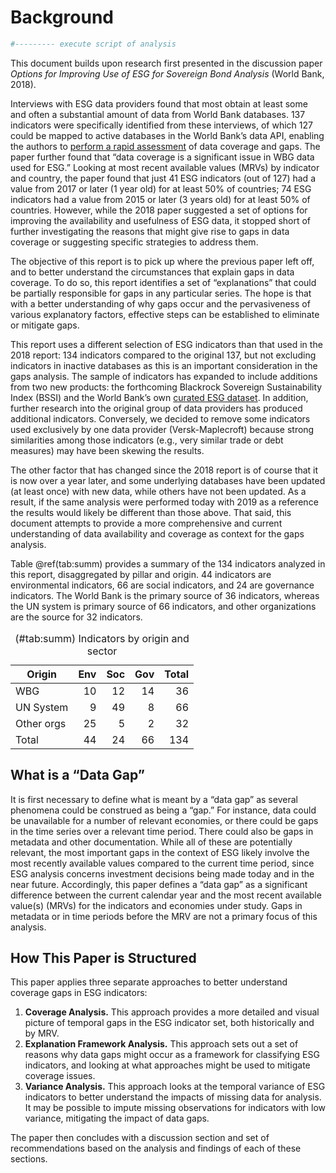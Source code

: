 # Background 

```r
#--------- execute script of analysis
```

This document builds upon research first presented in the discussion paper
*Options for Improving Use of ESG for Sovereign Bond Analysis* (World Bank, 2018).

Interviews with ESG data providers found that most obtain at least some and often a substantial amount
of data from World Bank databases.
137 indicators were specifically identified from these interviews, of which 127 could be mapped to
active databases in the World Bank's data API, enabling the authors to [perform a rapid
assessment][2018-calcs] of data coverage and gaps.
The paper further found that "data coverage is a significant issue in WBG data used for ESG."
Looking at most recent available values (MRVs) by indicator and country, the paper found that
just 41 ESG indicators (out of 127) had a value from 2017 or later (1 year old) for at least 50% of countries;
74 ESG indicators had a value from 2015 or later (3 years old) for at least 50% of countries. However,
while the 2018 paper suggested a set of options for improving the availability and usefulness of
ESG data, it stopped short of further investigating the reasons that might give rise to gaps in data coverage
or suggesting specific strategies to address them.

The objective of this report is to pick up where the previous paper left off, and to better understand
the circumstances that explain gaps in data coverage. To do so, this report identifies a set of "explanations"
that could be partially responsible for gaps in any particular series. The hope is that with a better understanding
of why gaps occur and the pervasiveness of various explanatory factors, effective steps can be established to
eliminate or mitigate gaps.

This report uses a different selection of ESG indicators than that used in the 2018 report: 134 indicators
compared to the original 137, but not excluding indicators in inactive databases as this is an important consideration
in the gaps analysis.
The sample of indicators has expanded to include additions from two new products: the
forthcoming Blackrock Sovereign Sustainability Index (BSSI) and the World Bank's own [curated ESG dataset][esg-ddh].
In addition, further research into the original group of data providers has produced additional indicators.
Conversely, we decided to remove some indicators used exclusively by one data provider (Versk-Maplecroft) because strong
similarities among those indicators (e.g., very similar trade or debt measures) may have been skewing the results.

The other factor that has changed since the 2018 report is of course that it is now over a year later, and some underlying
databases have been updated (at least once) with new data, while others have not been updated. As a result, if the same
analysis were performed today with 2019 as a reference the results would likely be different than those above. That said,
this document attempts to provide a more comprehensive and current understanding of data availability and coverage as context
for the gaps analysis.

Table \@ref(tab:summ)  provides a summary of the 134 indicators analyzed in this report,
disaggregated by pillar and origin.  44 indicators are environmental
indicators, 66 are social indicators, and 24 are governance indicators.  The
World Bank is the primary source of 36 indicators, whereas the UN system is
primary source of 66 indicators, and other organizations are the source for 32
indicators.

  Table: (\#tab:summ) Indicators by origin and sector

  Origin     | Env  | Soc  | Gov | Total
  ------     | ---: | ---: | ---:| ----:
  WBG        | 10   | 12   | 14  | 36
  UN System  | 9    | 49   | 8   | 66
  Other orgs | 25   | 5    | 2   | 32
  Total      | 44   | 24   | 66  | 134

## What is a "Data Gap" ##

It is first necessary to define what is meant by a "data gap" as several phenomena could be construed
as being a "gap." For instance, data could be unavailable for a number of relevant economies, or there
could be gaps in the time series over a relevant time period. There could also be gaps in metadata and other
documentation. While all of these are potentially relevant, the most important gaps in the context of ESG
likely involve the most recently available values compared to the current time period, since ESG
analysis concerns investment decisions being made today and in the near future. Accordingly, this paper
defines a "data gap" as a significant difference between the current calendar year and the most recent available value(s)
(MRVs) for the indicators and economies under study. Gaps in metadata or in time periods before the MRV 
are not a primary focus of this analysis.


## How This Paper is Structured ##

This paper applies three separate approaches to better understand coverage gaps in ESG indicators:

1. **Coverage Analysis.** This approach provides a more detailed and visual picture of temporal gaps in the
   ESG indicator set, both historically and by MRV.
2. **Explanation Framework Analysis.** This approach sets out a set of reasons why data gaps might occur
   as a framework for classifying ESG indicators, and looking at what approaches might be used to mitigate
   coverage issues.
3. **Variance Analysis.** This approach looks at the temporal variance of ESG indicators to better
   understand the impacts of missing data for analysis. It may be possible to impute missing observations
   for indicators with low variance, mitigating the impact of data gaps.

The paper then concludes with a discussion section and set of recommendations based on the analysis and findings
of each of these sections.

[2018-calcs]: #TODO
[esg-ddh]: https://datacatalog.worldbank.org/dataset/environment-social-and-governance-data
